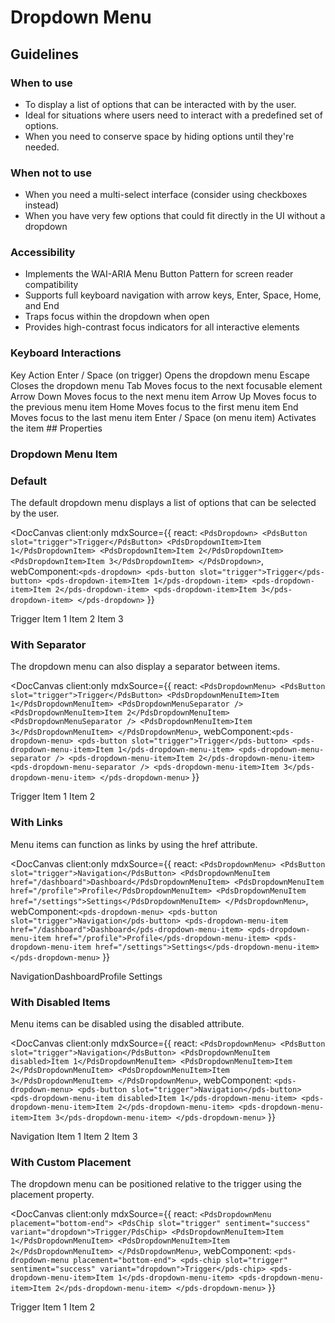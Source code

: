 
# Dropdown Menu


## Guidelines

### When to use

- To display a list of options that can be interacted with by the user.
- Ideal for situations where users need to interact with a predefined set of options.
- When you need to conserve space by hiding options until they're needed.

### When not to use

- When you need a multi-select interface (consider using checkboxes instead)
- When you have very few options that could fit directly in the UI without a dropdown

### Accessibility

- Implements the WAI-ARIA Menu Button Pattern for screen reader compatibility
- Supports full keyboard navigation with arrow keys, Enter, Space, Home, and End
- Traps focus within the dropdown when open
- Provides high-contrast focus indicators for all interactive elements


### Keyboard Interactions
<pds-box border border-radius="sm" fit>
  <pds-table component-id="keyboard-shortcuts" >
    <pds-table-head>
      <pds-table-head-cell>Key</pds-table-head-cell>
      <pds-table-head-cell>Action</pds-table-head-cell>
    </pds-table-head>
    <pds-table-body>
      <pds-table-row>
        <pds-table-cell>Enter / Space (on trigger)</pds-table-cell>
        <pds-table-cell>Opens the dropdown menu</pds-table-cell>
      </pds-table-row>
      <pds-table-row>
        <pds-table-cell>Escape</pds-table-cell>
        <pds-table-cell>Closes the dropdown menu</pds-table-cell>
      </pds-table-row>
      <pds-table-row>
        <pds-table-cell>Tab</pds-table-cell>
        <pds-table-cell>Moves focus to the next focusable element</pds-table-cell>
      </pds-table-row>
      <pds-table-row>
        <pds-table-cell>Arrow Down</pds-table-cell>
        <pds-table-cell>Moves focus to the next menu item</pds-table-cell>
      </pds-table-row>
      <pds-table-row>
        <pds-table-cell>Arrow Up</pds-table-cell>
        <pds-table-cell>Moves focus to the previous menu item</pds-table-cell>
      </pds-table-row>
      <pds-table-row>
        <pds-table-cell>Home</pds-table-cell>
        <pds-table-cell>Moves focus to the first menu item</pds-table-cell>
      </pds-table-row>
      <pds-table-row>
        <pds-table-cell>End</pds-table-cell>
        <pds-table-cell>Moves focus to the last menu item</pds-table-cell>
      </pds-table-row>
      <pds-table-row>
        <pds-table-cell>Enter / Space (on menu item)</pds-table-cell>
        <pds-table-cell>Activates the item</pds-table-cell>
      </pds-table-row>
    </pds-table-body>
  </pds-table>
</pds-box>
## Properties

<DocArgsTable componentName="pds-dropdown-menu" docSource={components} />

### Dropdown Menu Item

<DocArgsTable componentName="pds-dropdown-menu-item" docSource={components} />

### Default

The default dropdown menu displays a list of options that can be selected by the user.

<DocCanvas client:only
  mdxSource={{
    react: `
<PdsDropdown>
  <PdsButton slot="trigger">Trigger</PdsButton>
  <PdsDropdownItem>Item 1</PdsDropdownItem>
  <PdsDropdownItem>Item 2</PdsDropdownItem>
  <PdsDropdownItem>Item 3</PdsDropdownItem>
</PdsDropdown>
`,
    webComponent:`
<pds-dropdown>
  <pds-button slot="trigger">Trigger</pds-button>
  <pds-dropdown-item>Item 1</pds-dropdown-item>
  <pds-dropdown-item>Item 2</pds-dropdown-item>
  <pds-dropdown-item>Item 3</pds-dropdown-item>
</pds-dropdown>
`
  }}
>
<div style={{ height: '200px', width: '100%', textAlign: 'center'}}>
  <pds-dropdown-menu>
    <pds-button slot="trigger">Trigger</pds-button>
    <pds-dropdown-menu-item>Item 1</pds-dropdown-menu-item>
    <pds-dropdown-menu-item>Item 2</pds-dropdown-menu-item>
    <pds-dropdown-menu-item>Item 3</pds-dropdown-menu-item>
  </pds-dropdown-menu>
</div>
</DocCanvas>

### With Separator

The dropdown menu can also display a separator between items.

<DocCanvas client:only
  mdxSource={{
    react: `
<PdsDropdownMenu>
  <PdsButton slot="trigger">Trigger</PdsButton>
  <PdsDropdownMenuItem>Item 1</PdsDropdownMenuItem>
  <PdsDropdownMenuSeparator />
  <PdsDropdownMenuItem>Item 2</PdsDropdownMenuItem>
  <PdsDropdownMenuSeparator />
  <PdsDropdownMenuItem>Item 3</PdsDropdownMenuItem>
</PdsDropdownMenu>
`,
    webComponent:`
<pds-dropdown-menu>
  <pds-button slot="trigger">Trigger</pds-button>
  <pds-dropdown-menu-item>Item 1</pds-dropdown-menu-item>
  <pds-dropdown-menu-separator />
  <pds-dropdown-menu-item>Item 2</pds-dropdown-menu-item>
  <pds-dropdown-menu-separator />
  <pds-dropdown-menu-item>Item 3</pds-dropdown-menu-item>
</pds-dropdown-menu>
`
  }}
>
<div style={{ height: '200px', width: '100%', textAlign: 'center' }}>
  <pds-dropdown-menu>
    <pds-button slot="trigger">Trigger</pds-button>
    <pds-dropdown-menu-item>Item 1</pds-dropdown-menu-item>
    <pds-dropdown-menu-separator />
    <pds-dropdown-menu-item>Item 2</pds-dropdown-menu-item>
  </pds-dropdown-menu>
</div>
</DocCanvas>

### With Links

Menu items can function as links by using the href attribute.

<DocCanvas client:only
  mdxSource={{
    react: `
<PdsDropdownMenu>
  <PdsButton slot="trigger">Navigation</PdsButton>
  <PdsDropdownMenuItem href="/dashboard">Dashboard</PdsDropdownMenuItem>
  <PdsDropdownMenuItem href="/profile">Profile</PdsDropdownMenuItem>
  <PdsDropdownMenuItem href="/settings">Settings</PdsDropdownMenuItem>
</PdsDropdownMenu>
`,
    webComponent:`
<pds-dropdown-menu>
  <pds-button slot="trigger">Navigation</pds-button>
  <pds-dropdown-menu-item href="/dashboard">Dashboard</pds-dropdown-menu-item>
  <pds-dropdown-menu-item href="/profile">Profile</pds-dropdown-menu-item>
  <pds-dropdown-menu-item href="/settings">Settings</pds-dropdown-menu-item>
</pds-dropdown-menu>
`
  }}
>
<div style={{ height: '200px', width: '100%', textAlign: 'center' }}>
  <pds-dropdown-menu>
    <pds-button slot="trigger">Navigation</pds-button><pds-dropdown-menu-item href="/dashboard">Dashboard</pds-dropdown-menu-item><pds-dropdown-menu-item href="/profile">Profile</pds-dropdown-menu-item>
    <pds-dropdown-menu-item href="/settings">Settings</pds-dropdown-menu-item>
  </pds-dropdown-menu>
</div>
</DocCanvas>

### With Disabled Items

Menu items can be disabled using the disabled attribute.

<DocCanvas client:only
  mdxSource={{
    react: `
<PdsDropdownMenu>
  <PdsButton slot="trigger">Navigation</PdsButton>
  <PdsDropdownMenuItem disabled>Item 1</PdsDropdownMenuItem>
  <PdsDropdownMenuItem>Item 2</PdsDropdownMenuItem>
  <PdsDropdownMenuItem>Item 3</PdsDropdownMenuItem>
</PdsDropdownMenu>
`,
    webComponent: `
<pds-dropdown-menu>
  <pds-button slot="trigger">Navigation</pds-button>
  <pds-dropdown-menu-item disabled>Item 1</pds-dropdown-menu-item>
  <pds-dropdown-menu-item>Item 2</pds-dropdown-menu-item>
  <pds-dropdown-menu-item>Item 3</pds-dropdown-menu-item>
</pds-dropdown-menu>
`
  }}
>
<div style={{ height: '200px', width: '100%', textAlign: 'center' }}>
  <pds-dropdown-menu>
    <pds-button slot="trigger">Navigation</pds-button>
    <pds-dropdown-menu-item disabled>Item 1</pds-dropdown-menu-item>
    <pds-dropdown-menu-item>Item 2</pds-dropdown-menu-item>
    <pds-dropdown-menu-item>Item 3</pds-dropdown-menu-item>
  </pds-dropdown-menu>
</div>
</DocCanvas>

### With Custom Placement

The dropdown menu can be positioned relative to the trigger using the placement property.

<DocCanvas client:only
  mdxSource={{
    react: `
<PdsDropdownMenu placement="bottom-end">
  <PdsChip slot="trigger" sentiment="success" variant="dropdown">Trigger/PdsChip>
  <PdsDropdownMenuItem>Item 1</PdsDropdownMenuItem>
  <PdsDropdownMenuItem>Item 2</PdsDropdownMenuItem>
</PdsDropdownMenu>
`,
    webComponent: `
<pds-dropdown-menu placement="bottom-end">
  <pds-chip slot="trigger" sentiment="success" variant="dropdown">Trigger</pds-chip>
  <pds-dropdown-menu-item>Item 1</pds-dropdown-menu-item>
  <pds-dropdown-menu-item>Item 2</pds-dropdown-menu-item>
</pds-dropdown-menu>
`
  }}
>
<div style={{ height: '200px', width: '100%', textAlign: 'center' }}>
  <pds-dropdown-menu placement="bottom-end">
   <pds-chip slot="trigger" sentiment="success" variant="dropdown">Trigger</pds-chip>
   <pds-dropdown-menu-item>Item 1</pds-dropdown-menu-item>
   <pds-dropdown-menu-item>Item 2</pds-dropdown-menu-item>
  </pds-dropdown-menu>
</div>
</DocCanvas>
